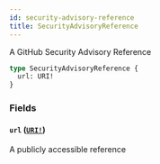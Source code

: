 ```yaml
---
id: security-advisory-reference
title: SecurityAdvisoryReference
---
```


A GitHub Security Advisory Reference

```graphql
type SecurityAdvisoryReference {
  url: URI!
}
```

### Fields

#### `url` ([`URI!`](/docs/api/scalars/uri))

A publicly accessible reference
